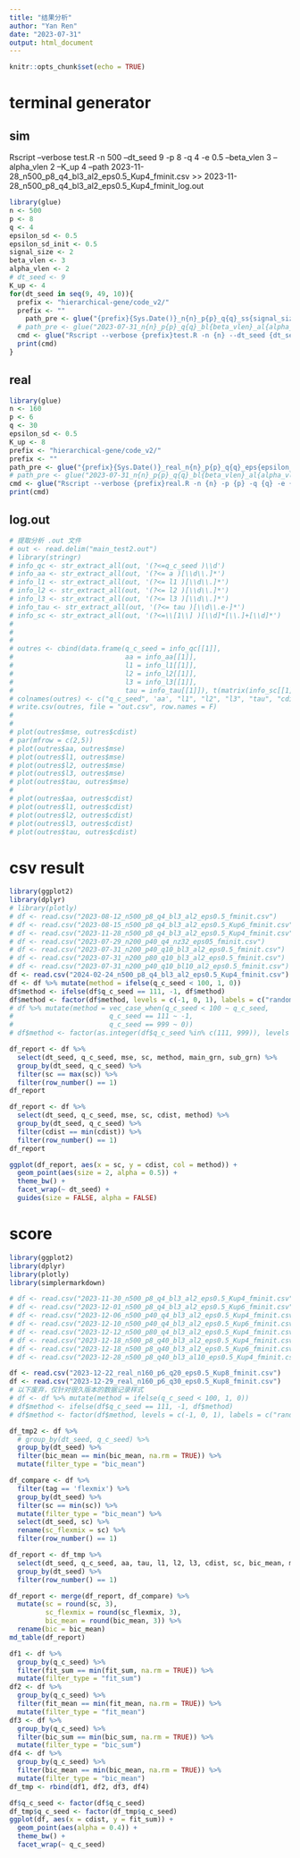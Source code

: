 ```yaml
---
title: "结果分析"
author: "Yan Ren"
date: "2023-07-31"
output: html_document
---
```


```r
knitr::opts_chunk$set(echo = TRUE)
```

# terminal generator

## sim

Rscript --verbose test.R -n 500 --dt_seed 9 -p 8 -q 4 -e 0.5 --beta_vlen 3 --alpha_vlen 2 --K_up 4 --path 2023-11-28_n500_p8_q4_bl3_al2_eps0.5_Kup4_fminit.csv >> 2023-11-28_n500_p8_q4_bl3_al2_eps0.5_Kup4_fminit_log.out

```r
library(glue)
n <- 500
p <- 8
q <- 4
epsilon_sd <- 0.5
epsilon_sd_init <- 0.5
signal_size <- 2
beta_vlen <- 3
alpha_vlen <- 2
# dt_seed <- 9
K_up <- 4
for(dt_seed in seq(9, 49, 10)){
  prefix <- "hierarchical-gene/code_v2/"
  prefix <- ""
    path_pre <- glue("{prefix}{Sys.Date()}_n{n}_p{p}_q{q}_ss{signal_size}_bl{beta_vlen}_al{alpha_vlen}_eps{epsilon_sd}_epi{epsilon_sd_init}_Kup{K_up}_fminit")
  # path_pre <- glue("2023-07-31_n{n}_p{p}_q{q}_bl{beta_vlen}_al{alpha_vlen}_eps{epsilon_sd}_fminit")
  cmd <- glue("Rscript --verbose {prefix}test.R -n {n} --dt_seed {dt_seed} -p {p} -q {q} -e {epsilon_sd} --epsilon_sd_init {epsilon_sd_init} --signal_size {signal_size} --beta_vlen {beta_vlen} --alpha_vlen {alpha_vlen} --K_up {K_up} --path {path_pre}.csv >> {path_pre}_log.out")
  print(cmd)
}
```

## real


```r
library(glue)
n <- 160
p <- 6
q <- 30
epsilon_sd <- 0.5
K_up <- 8
prefix <- "hierarchical-gene/code_v2/"
prefix <- ""
path_pre <- glue("{prefix}{Sys.Date()}_real_n{n}_p{p}_q{q}_eps{epsilon_sd}_Kup{K_up}_fminit")
# path_pre <- glue("2023-07-31_n{n}_p{p}_q{q}_bl{beta_vlen}_al{alpha_vlen}_eps{epsilon_sd}_fminit")
cmd <- glue("Rscript --verbose {prefix}real.R -n {n} -p {p} -q {q} -e {epsilon_sd} --K_up {K_up} --path {path_pre}.csv >> {path_pre}_log.out")
print(cmd)
```


## log.out

```r
# 提取分析 .out 文件
# out <- read.delim("main_test2.out")
# library(stringr)
# info_qc <- str_extract_all(out, '(?<=q_c_seed )\\d')
# info_aa <- str_extract_all(out, '(?<= a )[\\d\\.]*')
# info_l1 <- str_extract_all(out, '(?<= l1 )[\\d\\.]*')
# info_l2 <- str_extract_all(out, '(?<= l2 )[\\d\\.]*')
# info_l3 <- str_extract_all(out, '(?<= l3 )[\\d\\.]*')
# info_tau <- str_extract_all(out, '(?<= tau )[\\d\\.e-]*')
# info_sc <- str_extract_all(out, '(?<=\\[1\\] )[\\d]*[\\.]+[\\d]*')
# 
# 
# 
# outres <- cbind(data.frame(q_c_seed = info_qc[[1]], 
#                            aa = info_aa[[1]],
#                            l1 = info_l1[[1]],
#                            l2 = info_l2[[1]],
#                            l3 = info_l3[[1]],
#                            tau = info_tau[[1]]), t(matrix(info_sc[[1]], nrow = 2)))
# colnames(outres) <- c("q_c_seed", 'aa', "l1", "l2", "l3", "tau", "cdist", "mse")
# write.csv(outres, file = "out.csv", row.names = F)
# 
# 
# plot(outres$mse, outres$cdist)
# par(mfrow = c(2,5))
# plot(outres$aa, outres$mse)
# plot(outres$l1, outres$mse)
# plot(outres$l2, outres$mse)
# plot(outres$l3, outres$mse)
# plot(outres$tau, outres$mse)
# 
# plot(outres$aa, outres$cdist)
# plot(outres$l1, outres$cdist)
# plot(outres$l2, outres$cdist)
# plot(outres$l3, outres$cdist)
# plot(outres$tau, outres$cdist)
```



# csv result

```r
library(ggplot2)
library(dplyr)
# library(plotly)
# df <- read.csv("2023-08-12_n500_p8_q4_bl3_al2_eps0.5_fminit.csv")
# df <- read.csv("2023-08-15_n500_p8_q4_bl3_al2_eps0.5_Kup6_fminit.csv")
# df <- read.csv("2023-11-28_n500_p8_q4_bl3_al2_eps0.5_Kup4_fminit.csv")
# df <- read.csv("2023-07-29_n200_p40_q4_nz32_eps05_fminit.csv")
# df <- read.csv("2023-07-31_n200_p40_q10_bl3_al2_eps0.5_fminit.csv")
# df <- read.csv("2023-07-31_n200_p80_q10_bl3_al2_eps0.5_fminit.csv")
# df <- read.csv("2023-07-31_n200_p40_q10_bl10_al2_eps0.5_fminit.csv")
df <- read.csv("2024-02-24_n500_p8_q4_bl3_al2_eps0.5_Kup4_fminit.csv")
df <- df %>% mutate(method = ifelse(q_c_seed < 100, 1, 0))
df$method <- ifelse(df$q_c_seed == 111, -1, df$method)
df$method <- factor(df$method, levels = c(-1, 0, 1), labels = c("random", "flexmix", "our_method"))
# df %>% mutate(method = vec_case_when(q_c_seed < 100 ~ q_c_seed,
#                        q_c_seed == 111 ~ -1,
#                        q_c_seed == 999 ~ 0))
# df$method <- factor(as.integer(df$q_c_seed %in% c(111, 999)), levels = c(0,1), labels = c("our method", "flemix or random"))
```

```r
df_report <- df %>% 
  select(dt_seed, q_c_seed, mse, sc, method, main_grn, sub_grn) %>%
  group_by(dt_seed, q_c_seed) %>% 
  filter(sc == max(sc)) %>%
  filter(row_number() == 1)
df_report
```


```r
df_report <- df %>% 
  select(dt_seed, q_c_seed, mse, sc, cdist, method) %>%
  group_by(dt_seed, q_c_seed) %>% 
  filter(cdist == min(cdist)) %>%
  filter(row_number() == 1)
df_report
```

```r
ggplot(df_report, aes(x = sc, y = cdist, col = method)) +
  geom_point(aes(size = 2, alpha = 0.5)) +
  theme_bw() +
  facet_wrap(~ dt_seed) +
  guides(size = FALSE, alpha = FALSE)
```


# score

```r
library(ggplot2)
library(dplyr)
library(plotly)
library(simplermarkdown)

# df <- read.csv("2023-11-30_n500_p8_q4_bl3_al2_eps0.5_Kup4_fminit.csv")
# df <- read.csv("2023-12-01_n500_p8_q4_bl3_al2_eps0.5_Kup6_fminit.csv")
# df <- read.csv("2023-12-06_n500_p40_q4_bl3_al2_eps0.5_Kup4_fminit.csv")
# df <- read.csv("2023-12-10_n500_p40_q4_bl3_al2_eps0.5_Kup6_fminit.csv")
# df <- read.csv("2023-12-12_n500_p80_q4_bl3_al2_eps0.5_Kup4_fminit.csv")
# df <- read.csv("2023-12-18_n500_p8_q40_bl3_al2_eps0.5_Kup4_fminit.csv")
# df <- read.csv("2023-12-18_n500_p8_q40_bl3_al2_eps0.5_Kup6_fminit.csv")
# df <- read.csv("2023-12-28_n500_p8_q40_bl3_al10_eps0.5_Kup4_fminit.csv")

df <- read.csv("2023-12-22_real_n160_p6_q20_eps0.5_Kup8_fminit.csv")
df <- read.csv("2023-12-29_real_n160_p6_q30_eps0.5_Kup8_fminit.csv")
# 以下废弃，仅针对很久版本的数据记录样式
# df <- df %>% mutate(method = ifelse(q_c_seed < 100, 1, 0))
# df$method <- ifelse(df$q_c_seed == 111, -1, df$method)
# df$method <- factor(df$method, levels = c(-1, 0, 1), labels = c("random", "flexmix", "hier"))
```

```r
df_tmp2 <- df %>%
  # group_by(dt_seed, q_c_seed) %>%
  group_by(dt_seed) %>%
  filter(bic_mean == min(bic_mean, na.rm = TRUE)) %>%
  mutate(filter_type = "bic_mean")

df_compare <- df %>%
  filter(tag == 'flexmix') %>%
  group_by(dt_seed) %>%
  filter(sc == min(sc)) %>%
  mutate(filter_type = "bic_mean") %>%
  select(dt_seed, sc) %>%
  rename(sc_flexmix = sc) %>%
  filter(row_number() == 1)
```

```r
df_report <- df_tmp %>% 
  select(dt_seed, q_c_seed, aa, tau, l1, l2, l3, cdist, sc, bic_mean, main_grn, sub_grn) %>%
  group_by(dt_seed) %>%
  filter(row_number() == 1) 

df_report <- merge(df_report, df_compare) %>%
  mutate(sc = round(sc, 3),
         sc_flexmix = round(sc_flexmix, 3),
         bic_mean = round(bic_mean, 3)) %>%
  rename(bic = bic_mean)
md_table(df_report)
```




```r
df1 <- df %>%
  group_by(q_c_seed) %>%
  filter(fit_sum == min(fit_sum, na.rm = TRUE)) %>%
  mutate(filter_type = "fit_sum")
df2 <- df %>%
  group_by(q_c_seed) %>%
  filter(fit_mean == min(fit_mean, na.rm = TRUE)) %>%
  mutate(filter_type = "fit_mean")
df3 <- df %>%
  group_by(q_c_seed) %>%
  filter(bic_sum == min(bic_sum, na.rm = TRUE)) %>%
  mutate(filter_type = "bic_sum")
df4 <- df %>%
  group_by(q_c_seed) %>%
  filter(bic_mean == min(bic_mean, na.rm = TRUE)) %>%
  mutate(filter_type = "bic_mean")
df_tmp <- rbind(df1, df2, df3, df4)
```


```r
df$q_c_seed <- factor(df$q_c_seed)
df_tmp$q_c_seed <- factor(df_tmp$q_c_seed)
ggplot(df, aes(x = cdist, y = fit_sum)) +
  geom_point(aes(alpha = 0.4)) +
  theme_bw() +
  facet_wrap(~ q_c_seed)
```







